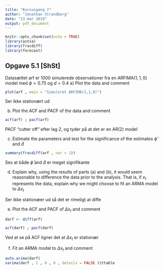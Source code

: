 ```yaml
---
title: "Kursusgang 7"
author: "Jonathan Strandberg"
date: "13 mar 2019"
output: pdf_document
---
```


```r
knitr::opts_chunk$set(echo = TRUE)
library(astsa)
library(fracdiff)
library(forecast)
```

## Opgave 5.1 [ShSt]
Datasættet arf er 1000 simulerede observationer fra en ARFIMA$(1,1,0)$ model med $\phi=0.75$ og $d=0.4$
a) Plot the data and comment
```r
plot(arf , main = "Simuleret ARFIMA(1,1,0)")
```

Ser ikke stationært ud

b) Plot the ACF and PACF of the data and comment
```r
acf(arf) ; pacf(arf)
```

PACF "cutter off" efter lag 2, og tyder på at det er en AR(2) model

c) Estimate the parameters and test for the significance of the estimates $\widehat{\phi}$ and $\widehat{d}$
```r
summary(fracdiff(arf , nar = 1))
```
Ses at både $\widehat{\phi}$ and $\widehat{d}$ er meget signifikante

d) Explain why, using the results of parts (a) and (b), it would seem reasonable to difference the data prior to the analysis. That is, if $x_t$ represents the data, explain why we might choose to fit an ARMA model to $\Delta x_t$

Ser ikke stationæer ud så det er rimeligt at diffe

e) Plot the ACF and PACF of $\Delta x_t$ and comment
```r
darf <- diff(arf)

acf(darf) ; pacf(darf)
```

Ved at se på ACF ligner det at $\Delta x_t$ er stationær

f) Fit an ARMA model to $\Delta x_t$ and comment
```r
auto.arima(darf)
sarima(darf , 1 , 0 , 0 , details = FALSE )$ttable
```

